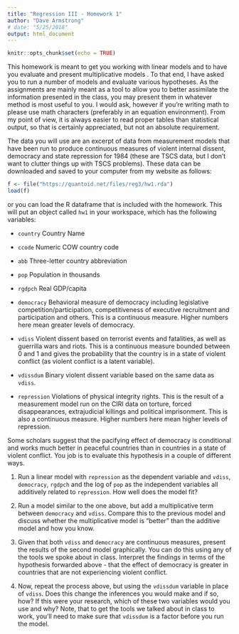 ```yaml
---
title: "Regression III - Homework 1"
author: "Dave Armstrong"
# date: "5/25/2018"
output: html_document
---
```


```r
knitr::opts_chunk$set(echo = TRUE)
```
This homework is meant to get you working with linear models and to have you evaluate and present multiplicative models .  To that end, I have asked you to run a number of models and evaluate various hypotheses.  As the assignments are mainly meant as a tool to allow you to better assimilate the information presented in the class, you may present them in whatever method is most useful to you.  I would ask, however if you're writing math to please use math characters (preferably in an equation environment).  From my point of view, it is always easier to read proper tables than statistical output, so that is certainly appreciated, but not an absolute requirement.

The data you will use are an excerpt of data from measurement models that have been run to produce continuous measures of violent internal dissent, democracy and state repression for 1984 (these are TSCS data, but I don't want to clutter things up with TSCS problems).  These data can be downloaded and saved to your computer from my website as follows: 

```r
f <- file("https://quantoid.net/files/reg3/hw1.rda")
load(f)
```

or you can load the R dataframe that is included with the homework.  This will put an object called `hw1` in your workspace, which has the following variables: 

- `country` Country Name

- `ccode` Numeric COW country code

- `abb` Three-letter country abbreviation

- `pop` Population in thousands

- `rgdpch` Real GDP/capita

- `democracy` Behavioral measure of democracy including legislative competition/participation, competitiveness of executive recruitment and participation and others.  This is a continuous measure.  Higher numbers here mean greater levels of democracy.

- `vdiss` Violent dissent based on terrorist events and fatalities, as well as guerrilla wars and riots.  This is a continuous measure bounded between 0 and 1 and gives the probability that the country is in a state of violent conflict (as violent conflict is a latent variable).

- `vdissdum` Binary violent dissent variable based on the same data as `vdiss`.

- `repression` Violations of physical integrity rights.  This is the result of a measurement model run on the CIRI data on torture, forced disappearances, extrajudicial killings and political imprisonment.  This is also a continuous measure. Higher numbers here mean higher levels of repression.

Some scholars suggest that the pacifying effect of democracy is conditional and works much better in peaceful countries than in countries in a state of violent conflict.  You job is to evaluate this hypothesis in a couple of different ways.

1. Run a linear model with `repression` as the dependent variable and `vdiss`, `democracy`, `rgdpch` and the log of `pop` as the independent variables all additively related to `repression`.  How well does the model fit?

2. Run a model similar to the one above, but add a multiplicative term between `democracy` and `vdiss`.  Compare this to the previous model and discuss whether the multiplicative model is "better" than the additive model and how you know.

3. Given that both `vdiss` and `democracy` are continuous measures, present the results of the second model graphically.  You can do this using any of the tools we spoke about in class. Interpret the findings in terms of the hypothesis forwarded above - that the effect of democracy is greater in countries that are not experiencing violent conflict.

4. Now, repeat the process above, but using the `vdissdum` variable in place of `vdiss`.  Does this change the inferences you would make and if so, how?  If this were your research, which of these two variables would you use and why?  Note, that to get the tools we talked about in class to work, you'll need to make sure that `vdissdum` is a factor before you run the model. 



